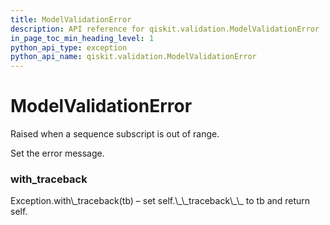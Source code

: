 ```yaml
---
title: ModelValidationError
description: API reference for qiskit.validation.ModelValidationError
in_page_toc_min_heading_level: 1
python_api_type: exception
python_api_name: qiskit.validation.ModelValidationError
---
```


# ModelValidationError

<Class id="qiskit.validation.ModelValidationError" isDedicatedPage={true} github="https://github.com/qiskit/qiskit/tree/stable/0.14/qiskit/validation/exceptions.py" signature="ModelValidationError(message, field_name=None, data=None, valid_data=None, **kwargs)">
  Raised when a sequence subscript is out of range.

  Set the error message.

  ### with\_traceback

  <Function id="qiskit.validation.ModelValidationError.with_traceback" signature="with_traceback()">
    Exception.with\_traceback(tb) – set self.\_\_traceback\_\_ to tb and return self.
  </Function>
</Class>


